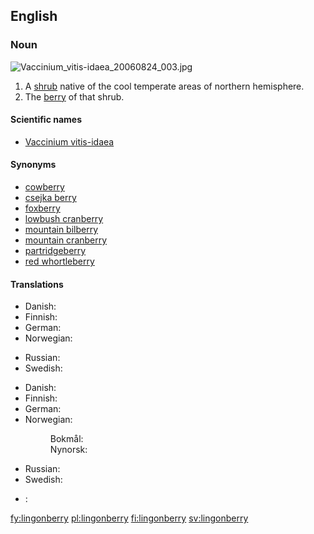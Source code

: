 {{wikipedia|vaccinium vitis-idaea}}
==English==

===Noun===
[[File:Vaccinium_vitis-idaea_20060824_003.jpg|thumb|right]]
{{en-noun|lingonberries}}

# A [[shrub]] native of the cool temperate areas of northern hemisphere.
# The [[berry]] of that shrub.

====Scientific names====
* [[Vaccinium vitis-idaea]]

====Synonyms====
* [[cowberry]]
* [[csejka berry]]
* [[foxberry]]
* [[lowbush cranberry]]
* [[mountain bilberry]]
* [[mountain cranberry]]
* [[partridgeberry]]
* [[red whortleberry]]

====Translations====
{{trans-top|shrub}}
* Danish: {{t|da|tyttebær|n}}
* Finnish: {{t+|fi|puolukka}}
* German: {{t|de|Preiselbeere|f}}
* Norwegian: {{t|no|tyttebærlyng|m}}
{{trans-mid}}
* Russian: {{t|ru|брусника|f|tr=brusníka}}
* Swedish: {{t+|sv|lingon|n}}
{{trans-bottom}}

{{trans-top|berry}}
* Danish: {{t|da|tyttebær|n}}
* Finnish: {{t+|fi|puolukka}}
* German: {{t|de|Preiselbeere|f}}
* Norwegian:
*: Bokmål: {{t|no|tyttebær|n}}
*: Nynorsk: {{t|nn|tytebær|n|xs=Norwegian Nynorsk}}
{{trans-mid}}
* Russian: {{t|ru|брусника|f|tr=brusníka}}
* Swedish: {{t+|sv|lingon|n}}
{{trans-bottom}}

{{checktrans-top}}
* {{ttbc|Northern Sami}}: {{tø|se|jokŋa}}
{{checktrans-mid}}
{{checktrans-bottom}}

[[fy:lingonberry]]
[[pl:lingonberry]]
[[fi:lingonberry]]
[[sv:lingonberry]]